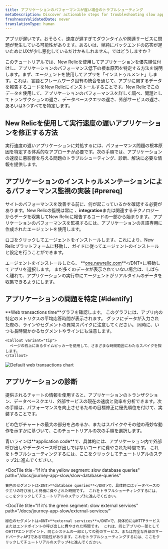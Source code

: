 ```yaml
---
title: アプリケーションのパフォーマンスが遅い場合のトラブルシューティング
metaDescription: Discover actionable steps for troubleshooting slow application performance to identify and resolve issues for a smoother user experience.
freshnessValidatedDate: never
translationType: human
---
```



アプリが遅いです。おそらく、速度が遅すぎてダウンタイムや関連サービスに問題が発生している可能性があります。あるいは、単純にバックエンドの応答が遅いためにUXが少し悪化しているだけかもしれません。ではどうしますか？

このチュートリアルでは、New Relicを使用してアプリケーションを優先順位付けし、アプリケーションのパフォーマンス低下の根本原因を特定する方法を説明します。まず、エージェントを使用してアプリを「インストゥルメント」します。これは、言語とフレームワーク固有の統合を通じて、アプリに関するデータを報告するコードをNew Relicにインストールすることです。New Relicでこのデータを使用して、アプリケーションのパフォーマンスを詳しく調べ、問題としてトランザクションの遅さ、データベースクエリの遅さ、外部サービスの遅さ、あるいは3つすべてを特定します。

## New Relicを使用して実行速度の遅いアプリケーションを修正する方法

実行速度の遅いアプリケーションに対処するには、パフォーマンス問題の根本原因を特定する体系的なアプローチが必要です。次の手順では、アプリケーションの速度に悪影響を与える問題のトラブルシューティング、診断、解決に必要な情報を提供します。

## アプリケーションのインストゥルメンテーションによるパフォーマンス監視の実装 [#prereq]

サイトのパフォーマンスを改善する前に、何が起こっているかを確認する必要があります。New Relicの監視は常に 、<DNT>**integration**</DNT>または関連するテクノロジーからデータを収集してNew Relicに報告するコードの一部から始まります。 アプリケーションのパフォーマンスを監視するには、アプリケーションの言語専用に作成されたエージェントを使用します。

ロゴをクリックしてエージェントをインストールします。これにより、New Relicプラットフォームに移動し、ガイドに従ってエージェントのインストールと設定を行うことができます。

<TechTileGrid>
  <TechTile
    name="Go agent"
    icon="logo-go"
    to="https://one.newrelic.com/nr1-core?state=985d4005-ba90-a8c7-1da1-2af34539b03b"
  />

  <TechTile
    name="Java agent"
    icon="logo-java"
    to="https://one.newrelic.com/nr1-core?state=80d18bcb-4919-1fcb-2b77-9406838eb916"
  />

  <TechTile
    name=".NET agent"
    icon="logo-dotnet"
    to="https://one.newrelic.com/nr1-core?state=30e93090-6dfa-6b70-8e75-472f54414355"
  />

  <TechTile
    name="Node.js agent"
    icon="logo-nodejs"
    to="https://one.newrelic.com/marketplace/install-data-source?state=be2e62fa-cc3b-c428-27c4-8d662c9e80a1"
  />

  <TechTile
    name="PHP agent"
    icon="logo-php"
    to="https://one.newrelic.com/nr1-core?state=aa633b41-72d4-009c-3abf-55dcf64894fe"
  />

  <TechTile
    name="Python agent"
    icon="logo-python"
    to="https://one.newrelic.com/nr1-core?state=20fda75b-58fb-a92a-f9e1-7b052035c6e8"
  />

  <TechTile
    name="Ruby agent"
    icon="logo-ruby"
    to="https://one.newrelic.com/nr1-core?state=d69143ab-605c-579b-25bf-cc6e5fee5b80"
  />
</TechTileGrid>

エージェントをインストールしたら、 <DNT>**[one.newrelic.com](https://one.newrelic.com/nr1-core?filters=(domain%3D'APM'ANDtype%3D'APPLICATION'))**</DNT>に移動してアプリを選択します。 まだ多くのデータが表示されていない場合は、しばらく離れて、アプリケーションの実行中にエージェントがリアルタイムのデータを収集できるようにします。

## アプリケーションの問題を特定 [#identify]

<SideBySide>
  <Side>
    <DNT>**Web transactions time**</DNT>グラフを確認します。 このグラフには、アプリ内の特定のメトリクスの平均応答時間が表示されます。 グラフにデータが入力された際の、ラインやセグメントの異常スパイクに注意してください。 同時に、いつも長時間かかるセグメントやラインにも注意します。

    <Callout variant="tip">
      ページの右上にあるタイムピッカーを使用して、さまざまな時間範囲にわたるスパイクを探します。
    </Callout>
  </Side>

  <Side>
    <img
      title="Default web transactions chart"
      alt="Default web transactions chart"
      src={journeyWebTrans}
    />
  </Side>
</SideBySide>

## アプリケーションの診断

提供されるチャートの情報を使用すると、アプリケーションのトランザクション、データベースクエリ、外部サービスの現在の速度と効率を分析できます。次の手順は、パフォーマンスを向上させるための目標修正に優先順位を付けて、実装することです。

どの色がチャートの最大の部分を占めるか、またはスパイクやその他の奇妙な動作を示すかに基づいて、このチュートリアルの次の手順を選択します。

<DocTiles>
  <DocTile
    title="If it's the blue line: slow application traces"
    path="/docs/journey-app-slow/problematic-transactions"
  >
    青いラインは<DNT>**application code**</DNT>で、具体的には、アプリケーション内で外部呼び出しやデータベース呼び出しではないコードに費やされた時間です。 これをトラブルシューティングするには、ここをクリックしてチュートリアルのステップ2に進んでください。
  </DocTile>

  <DocTile
    title="If it's the yellow segment: slow database queries"
    path="/docs/journey-app-slow/slow-database-queries"
  >
    黄色のセグメントは<DNT>**database queries**</DNT>で、具体的にはデータベースのクエリの呼び出しと待機に費やされた時間です。 これをトラブルシューティングするには、ここをクリックしてチュートリアルのステップ3に進んでください。
  </DocTile>

  <DocTile
    title="If it's the green segment: slow external services"
    path="/docs/journey-app-slow/external-services/"
  >
    緑色のセグメントは<DNT>**external services**</DNT>で、具体的にはHTTPサービスまたはエンドポイントの呼び出しに費やされた時間です。 これは、同じアプリの一部としてのHTTPエンドポイント、同じシステムの一部としての別のサービス、または完全な外部のサードパーティAPIである可能性があります。これをトラブルシューティングするには、ここをクリックしてチュートリアルのステップ4に進んでください。
  </DocTile>
</DocTiles>